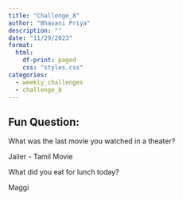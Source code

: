 ```yaml
---
title: "Challenge_8"
author: "Bhavani Priya"
description: ""
date: "11/29/2023"
format:
  html:
    df-print: paged
    css: "styles.css"
categories:
  - weekly_challenges
  - challenge_8
---
```


## Fun Question:

What was the last movie you watched in a theater?

Jailer - Tamil Movie

What did you eat for lunch today?

Maggi
